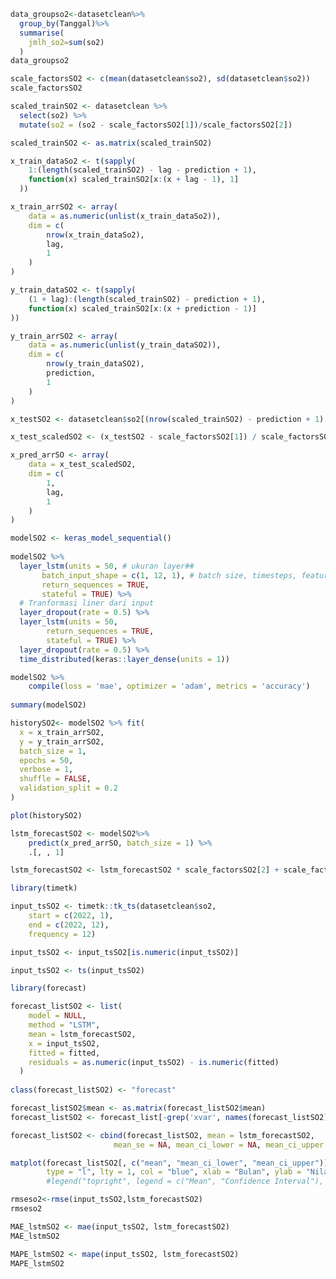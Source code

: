 ```{r}
data_groupso2<-datasetclean%>%
  group_by(Tanggal)%>%
  summarise(
    jmlh_so2=sum(so2)
  )
data_groupso2


```

```{r}
scale_factorsSO2 <- c(mean(datasetclean$so2), sd(datasetclean$so2))
scale_factorsSO2
```
```{r}
scaled_trainSO2 <- datasetclean %>%
  select(so2) %>%
  mutate(so2 = (so2 - scale_factorsSO2[1])/scale_factorsSO2[2])
```

```{r}
scaled_trainSO2 <- as.matrix(scaled_trainSO2)
```

```{r}
x_train_dataSo2 <- t(sapply(
    1:(length(scaled_trainSO2) - lag - prediction + 1),
    function(x) scaled_trainSO2[x:(x + lag - 1), 1]
  ))
```


```{r}
x_train_arrSO2 <- array(
    data = as.numeric(unlist(x_train_dataSo2)),
    dim = c(
        nrow(x_train_dataSo2),
        lag,
        1
    )
)
```

```{r}
y_train_dataSO2 <- t(sapply(
    (1 + lag):(length(scaled_trainSO2) - prediction + 1),
    function(x) scaled_trainSO2[x:(x + prediction - 1)]
))
```

```{r}
y_train_arrSO2 <- array(
    data = as.numeric(unlist(y_train_dataSO2)),
    dim = c(
        nrow(y_train_dataSO2),
        prediction,
        1
    )
)
```

```{r}
x_testSO2 <- datasetclean$so2[(nrow(scaled_trainSO2) - prediction + 1):nrow(scaled_trainSO2)]
```

```{r}
x_test_scaledSO2 <- (x_testSO2 - scale_factorsSO2[1]) / scale_factorsSO2[2]
```

```{r}
x_pred_arrSO <- array(
    data = x_test_scaledSO2,
    dim = c(
        1,
        lag,
        1
    )
)
```

```{r}
modelSO2 <- keras_model_sequential()
 
modelSO2 %>%
  layer_lstm(units = 50, # ukuran layer##
       batch_input_shape = c(1, 12, 1), # batch size, timesteps, features
       return_sequences = TRUE,
       stateful = TRUE) %>%
  # Tranformasi liner dari input
  layer_dropout(rate = 0.5) %>%
  layer_lstm(units = 50,
        return_sequences = TRUE,
        stateful = TRUE) %>%
  layer_dropout(rate = 0.5) %>%
  time_distributed(keras::layer_dense(units = 1))
```

```{r}
modelSO2 %>%
    compile(loss = 'mae', optimizer = 'adam', metrics = 'accuracy')
 
summary(modelSO2)
```


```{r}
historySO2<- modelSO2 %>% fit(
  x = x_train_arrSO2,
  y = y_train_arrSO2,
  batch_size = 1,
  epochs = 50,
  verbose = 1,
  shuffle = FALSE,
  validation_split = 0.2
)
```


```{r}
plot(historySO2)
```
```{r}
lstm_forecastSO2 <- modelSO2%>%
    predict(x_pred_arrSO, batch_size = 1) %>%
    .[, , 1]
```

```{r}
lstm_forecastSO2 <- lstm_forecastSO2 * scale_factorsSO2[2] + scale_factorsSO2[1]
```

```{r}
library(timetk)
```

```{r}
input_tsSO2 <- timetk::tk_ts(datasetclean$so2, 
    start = c(2022, 1), 
    end = c(2022, 12), 
    frequency = 12)
```

```{r}
input_tsSO2 <- input_tsSO2[is.numeric(input_tsSO2)]
```

```{r}
input_tsSO2 <- ts(input_tsSO2)
```

```{r}
library(forecast)
```


```{r}
forecast_listSO2 <- list(
    model = NULL,
    method = "LSTM",
    mean = lstm_forecastSO2,
    x = input_tsSO2,
    fitted = fitted,
    residuals = as.numeric(input_tsSO2) - is.numeric(fitted)
  )
 
class(forecast_listSO2) <- "forecast"
```

```{r}
forecast_listSO2$mean <- as.matrix(forecast_listSO2$mean)
forecast_listSO2 <- forecast_list[-grep('xvar', names(forecast_listSO2))]
```

```{r}
forecast_listSO2 <- cbind(forecast_listSO2, mean = lstm_forecastSO2,
                       mean_se = NA, mean_ci_lower = NA, mean_ci_upper = NA)
```

```{r}
matplot(forecast_listSO2[, c("mean", "mean_ci_lower", "mean_ci_upper")],
        type = "l", lty = 1, col = "blue", xlab = "Bulan", ylab = "Nilai SO2")
        #legend("topright", legend = c("Mean", "Confidence Interval"), lty = 1, col = c("blue", "red"))
```
```{r}
rmseso2<-rmse(input_tsSO2,lstm_forecastSO2)
rmseso2
```
```{r}
MAE_lstmSO2 <- mae(input_tsSO2, lstm_forecastSO2)
MAE_lstmSO2
```

```{r}
MAPE_lstmSO2 <- mape(input_tsSO2, lstm_forecastSO2)
MAPE_lstmSO2
```